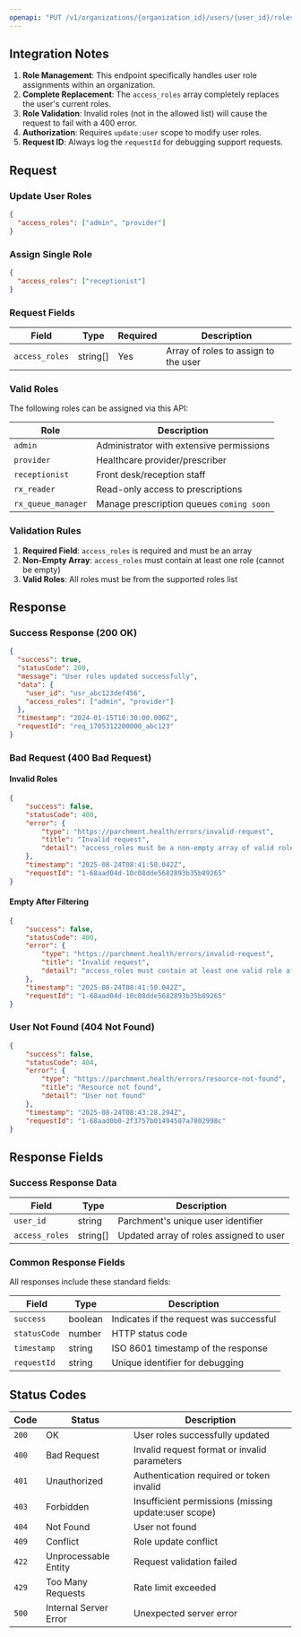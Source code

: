 ```yaml
---
openapi: "PUT /v1/organizations/{organization_id}/users/{user_id}/roles"
---
```


## Integration Notes

1. **Role Management**: This endpoint specifically handles user role assignments within an organization.
2. **Complete Replacement**: The `access_roles` array completely replaces the user's current roles.
3. **Role Validation**: Invalid roles (not in the allowed list) will cause the request to fail with a 400 error.
4. **Authorization**: Requires `update:user` scope to modify user roles.
5. **Request ID**: Always log the `requestId` for debugging support requests.

## Request

### Update User Roles

```json
{
  "access_roles": ["admin", "provider"]
}
```

### Assign Single Role

```json
{
  "access_roles": ["receptionist"]
}
```

### Request Fields

| Field          | Type     | Required | Description                               |
| -------------- | -------- | -------- | ----------------------------------------- |
| `access_roles` | string[] | Yes      | Array of roles to assign to the user     |

### Valid Roles

The following roles can be assigned via this API:

| Role                | Description                                    |
| ------------------- | ---------------------------------------------- |
| `admin`             | Administrator with extensive permissions       |
| `provider`          | Healthcare provider/prescriber                 |
| `receptionist`      | Front desk/reception staff                     |
| `rx_reader`         | Read-only access to prescriptions              |
| `rx_queue_manager`  | Manage prescription queues `coming soon`       |


### Validation Rules

1. **Required Field**: `access_roles` is required and must be an array
2. **Non-Empty Array**: `access_roles` must contain at least one role (cannot be empty)
3. **Valid Roles**: All roles must be from the supported roles list

## Response 

### Success Response (200 OK)

```json
{
  "success": true,
  "statusCode": 200,
  "message": "User roles updated successfully",
  "data": {
    "user_id": "usr_abc123def456",
    "access_roles": ["admin", "provider"]
  },
  "timestamp": "2024-01-15T10:30:00.000Z",
  "requestId": "req_1705312200000_abc123"
}
```

### Bad Request (400 Bad Request)

#### Invalid Roles
```json
{
    "success": false,
    "statusCode": 400,
    "error": {
        "type": "https://parchment.health/errors/invalid-request",
        "title": "Invalid request",
        "detail": "access_roles must be a non-empty array of valid roles"
    },
    "timestamp": "2025-08-24T08:41:50.042Z",
    "requestId": "1-68aad04d-10c08dde5682893b35b89265"
}
```

#### Empty After Filtering
```json
{
    "success": false,
    "statusCode": 400,
    "error": {
        "type": "https://parchment.health/errors/invalid-request",
        "title": "Invalid request",
        "detail": "access_roles must contain at least one valid role after filtering"
    },
    "timestamp": "2025-08-24T08:41:50.042Z",
    "requestId": "1-68aad04d-10c08dde5682893b35b89265"
}
```

### User Not Found (404 Not Found)

```json
{
    "success": false,
    "statusCode": 404,
    "error": {
        "type": "https://parchment.health/errors/resource-not-found",
        "title": "Resource not found",
        "detail": "User not found"
    },
    "timestamp": "2025-08-24T08:43:28.294Z",
    "requestId": "1-68aad0b0-2f3757b01494507a7802998c"
}
```

## Response Fields

### Success Response Data

| Field          | Type     | Description                               |
| -------------- | -------- | ----------------------------------------- |
| `user_id`      | string   | Parchment's unique user identifier        |
| `access_roles` | string[] | Updated array of roles assigned to user  |

### Common Response Fields

All responses include these standard fields:

| Field        | Type    | Description                             |
| ------------ | ------- | --------------------------------------- |
| `success`    | boolean | Indicates if the request was successful |
| `statusCode` | number  | HTTP status code                        |
| `timestamp`  | string  | ISO 8601 timestamp of the response      |
| `requestId`  | string  | Unique identifier for debugging         |

## Status Codes

| Code  | Status                | Description                                      |
| ----- | --------------------- | ------------------------------------------------ |
| `200` | OK                    | User roles successfully updated                  |
| `400` | Bad Request           | Invalid request format or invalid parameters     |
| `401` | Unauthorized          | Authentication required or token invalid         |
| `403` | Forbidden             | Insufficient permissions (missing update:user scope) |
| `404` | Not Found             | User not found                                   |
| `409` | Conflict              | Role update conflict                             |
| `422` | Unprocessable Entity  | Request validation failed                        |
| `429` | Too Many Requests     | Rate limit exceeded                              |
| `500` | Internal Server Error | Unexpected server error                          |